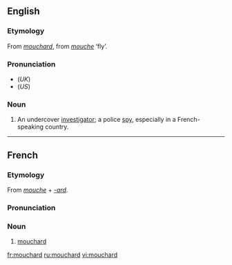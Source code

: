 ==English==
===Etymology===
From {{F.}} ''[[#French|mouchard]]'', from ''[[mouche]]'' ‘fly’.

===Pronunciation===
*(''UK'') {{IPA|/ˈmuːʃɑː/}}
*(''US'') {{IPA|/muˈʃɑɻd/}}

===Noun===
{{en-noun}}

# An undercover [[investigator]]; a police [[spy]], especially in a French-speaking country.

----

==French==
===Etymology===
From ''[[mouche]]'' + ''[[-ard]]''.

===Pronunciation===
{{IPA|/muʃaʁ/}}

===Noun===
{{fr-noun|m}}

# [[#English|mouchard]]

[[fr:mouchard]]
[[ru:mouchard]]
[[vi:mouchard]]